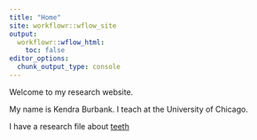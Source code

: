 ```yaml
---
title: "Home"
site: workflowr::wflow_site
output:
  workflowr::wflow_html:
    toc: false
editor_options:
  chunk_output_type: console
---
```


Welcome to my research website.

My name is Kendra Burbank. I teach at the University of Chicago.

I have a research file about [teeth](teeth.html)
